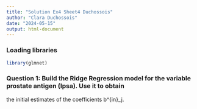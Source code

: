 ```yaml
---
title: "Solution Ex4 Sheet4 Duchossois"
author: "Clara Duchossois"
date: "2024-05-15"
output: html-document
---
```


### Loading libraries

```r
library(glmnet)
```

### Question 1: Build the Ridge Regression model for the variable prostate antigen (lpsa). Use it to obtain
the initial estimates of the coefficients b^{in}_j.

```r

```

